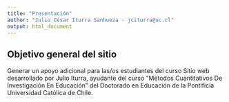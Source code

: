```yaml
---
title: "Presentación"
author: "Julio César Iturra Sanhueza - jciturra@uc.cl"
output: html_document
---
```



## Objetivo general del sitio

Generar un apoyo adicional para las/os estudiantes del curso
Sitio web desarrollado por Julio Iturra, ayudante del curso "Métodos Cuantitativos De Investigación En Educación" del Doctorado en Educación de la Pontificia Universidad Católica de Chile.



